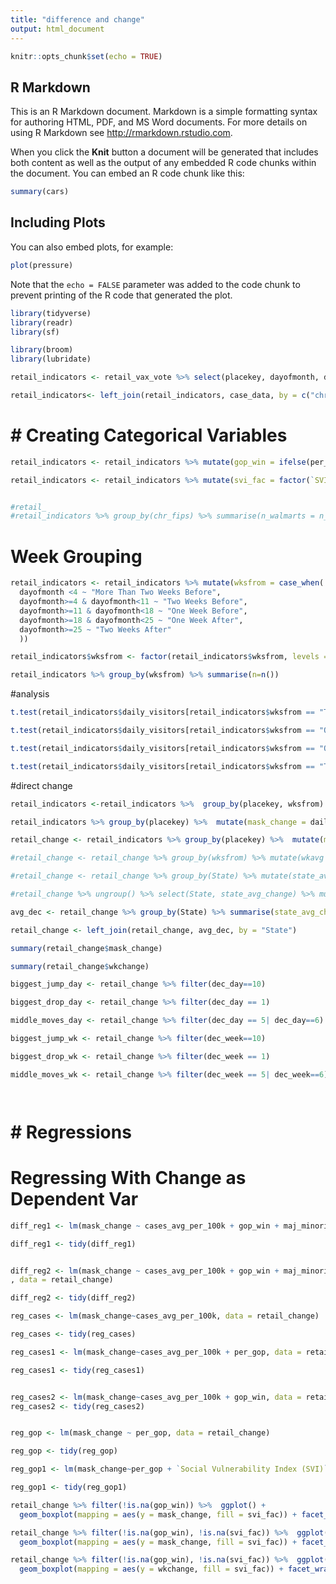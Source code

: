 ```yaml
---
title: "difference and change"
output: html_document
---
```


```r
knitr::opts_chunk$set(echo = TRUE)
```

## R Markdown

This is an R Markdown document. Markdown is a simple formatting syntax for authoring HTML, PDF, and MS Word documents. For more details on using R Markdown see <http://rmarkdown.rstudio.com>.

When you click the **Knit** button a document will be generated that includes both content as well as the output of any embedded R code chunks within the document. You can embed an R code chunk like this:

```r
summary(cars)
```

## Including Plots

You can also embed plots, for example:

```r
plot(pressure)
```

Note that the `echo = FALSE` parameter was added to the code chunk to prevent printing of the R code that generated the plot.

```r
library(tidyverse)
library(readr)
library(sf)

library(broom)
library(lubridate)
```


```r
retail_indicators <- retail_vax_vote %>% select(placekey, dayofmonth, daily_visitors, chr_fips:`Percent non-Hispanic White`, per_gop:post) 

retail_indicators<- left_join(retail_indicators, case_data, by = c("chr_fips" = "fips", "dayofmonth"))
```


# # Creating Categorical Variables

```r
retail_indicators <- retail_indicators %>% mutate(gop_win = ifelse(per_gop>0.5,1,0), maj_minority = ifelse(`Percent non-Hispanic White`<50, 1, 0))

retail_indicators <- retail_indicators %>% mutate(svi_fac = factor(`SVI Category`, levels = c("Very Low Vulnerability", "Low Vulnerability", "Moderate Vulnerability", "High Vulnerability", "Very High Vulnerability"), ordered = TRUE), cvac_fac = factor(`CVAC Category`, levels = c("Very Low Vulnerability", "Low Vulnerability", "Moderate Vulnerability", "High Vulnerability", "Very High Vulnerability"), ordered = TRUE))


#retail_
#retail_indicators %>% group_by(chr_fips) %>% summarise(n_walmarts = n_distinct(placekey))
```
# Week Grouping

```r
retail_indicators <- retail_indicators %>% mutate(wksfrom = case_when(
  dayofmonth <4 ~ "More Than Two Weeks Before",
  dayofmonth>=4 & dayofmonth<11 ~ "Two Weeks Before",
  dayofmonth>=11 & dayofmonth<18 ~ "One Week Before",
  dayofmonth>=18 & dayofmonth<25 ~ "One Week After",
  dayofmonth>=25 ~ "Two Weeks After"
  ))

retail_indicators$wksfrom <- factor(retail_indicators$wksfrom, levels = c("More than Two Weeks Before", "Two Weeks Before", "One Week Before", "One Week After", "Two Weeks After", ordered = TRUE))

retail_indicators %>% group_by(wksfrom) %>% summarise(n=n())


```
#analysis

```r
t.test(retail_indicators$daily_visitors[retail_indicators$wksfrom == "Two Weeks Before"], retail_indicators$daily_visitors[retail_indicators$wksfrom == "One Week Before"])

t.test(retail_indicators$daily_visitors[retail_indicators$wksfrom == "One Week Before"], retail_indicators$daily_visitors[retail_indicators$wksfrom == "One Week After"])

t.test(retail_indicators$daily_visitors[retail_indicators$wksfrom == "One Week After"], retail_indicators$daily_visitors[retail_indicators$wksfrom == "Two Weeks After"])

t.test(retail_indicators$daily_visitors[retail_indicators$wksfrom == "Two Weeks Before"], retail_indicators$daily_visitors[retail_indicators$wksfrom == "Two Weeks After"])
```


#direct change

```r

retail_indicators <-retail_indicators %>%  group_by(placekey, wksfrom) %>% mutate(wkavg = mean(daily_visitors))

retail_indicators %>% group_by(placekey) %>%  mutate(mask_change = daily_visitors-lag(daily_visitors), wkchange = wkavg-lag(wkavg))

retail_change <- retail_indicators %>% group_by(placekey) %>%  mutate(mask_change = daily_visitors-lag(daily_visitors), wkchange = wkavg-lag(wkavg)) %>% filter(dayofmonth==18)

#retail_change <- retail_change %>% group_by(wksfrom) %>% mutate(wkavg = mean(daily_visitors))

#retail_change <- retail_change %>% group_by(State) %>% mutate(state_avg_change = mean(mask_change))

#retail_change %>% ungroup() %>% select(State, state_avg_change) %>% mutate(dec = ntile(state_avg_change, 10))%>% group_by(State) %>% summarise(q = mean(dec))

avg_dec <- retail_change %>% group_by(State) %>% summarise(state_avg_change = mean(mask_change, na.rm = TRUE), state_wk_change = mean(wkchange, na.rm = TRUE)) %>% mutate(dec_day = ntile(state_avg_change, 10), dec_week = ntile(state_wk_change, 10))

retail_change <- left_join(retail_change, avg_dec, by = "State")

summary(retail_change$mask_change)

summary(retail_change$wkchange)

biggest_jump_day <- retail_change %>% filter(dec_day==10)

biggest_drop_day <- retail_change %>% filter(dec_day == 1)

middle_moves_day <- retail_change %>% filter(dec_day == 5| dec_day==6)

biggest_jump_wk <- retail_change %>% filter(dec_week==10)

biggest_drop_wk <- retail_change %>% filter(dec_week == 1)

middle_moves_wk <- retail_change %>% filter(dec_week == 5| dec_week==6)




```

# # Regressions

# Regressing With Change as Dependent Var

```r
diff_reg1 <- lm(mask_change ~ cases_avg_per_100k + gop_win + maj_minority + svi_fac + cvac_fac, data = retail_change)

diff_reg1 <- tidy(diff_reg1)


diff_reg2 <- lm(mask_change ~ cases_avg_per_100k + gop_win + maj_minority + `Social Vulnerability Index (SVI)` + `Ability to handle a COVID-19 outbreak (CVAC)`
, data = retail_change)

diff_reg2 <- tidy(diff_reg2)

reg_cases <- lm(mask_change~cases_avg_per_100k, data = retail_change)

reg_cases <- tidy(reg_cases)

reg_cases1 <- lm(mask_change~cases_avg_per_100k + per_gop, data = retail_change)

reg_cases1 <- tidy(reg_cases1)


reg_cases2 <- lm(mask_change~cases_avg_per_100k + gop_win, data = retail_change)
reg_cases2 <- tidy(reg_cases2)


reg_gop <- lm(mask_change ~ per_gop, data = retail_change)

reg_gop <- tidy(reg_gop)

reg_gop1 <- lm(mask_change~per_gop + `Social Vulnerability Index (SVI)` + `Ability to handle a COVID-19 outbreak (CVAC)`, data = retail_change)

reg_gop1 <- tidy(reg_gop1)

```


```r
retail_change %>% filter(!is.na(gop_win)) %>%  ggplot() + 
  geom_boxplot(mapping = aes(y = mask_change, fill = svi_fac)) + facet_wrap(~gop_win)

retail_change %>% filter(!is.na(gop_win), !is.na(svi_fac)) %>%  ggplot() + 
  geom_boxplot(mapping = aes(y = mask_change, fill = svi_fac)) + facet_wrap(~gop_win)

retail_change %>% filter(!is.na(gop_win), !is.na(svi_fac)) %>%  ggplot() + 
  geom_boxplot(mapping = aes(y = wkchange, fill = svi_fac)) + facet_wrap(~gop_win)
```


